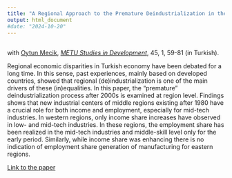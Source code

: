```yaml
---
title: "A Regional Approach to the Premature Deindustrialization in the Turkish Economy"
output: html_document
#date: "2024-10-20"
---
```



## 
with [Oytun Mecik](https://iibf.ogu.edu.tr/Personel/Detay/14/doc-dr-oytun-mecik), [*METU Studies in Development*](http://www2.feas.metu.edu.tr/metusd/ojs/index.php/metusd/index), 45, 1, 59-81 (in Turkish).

Regional economic disparities in Turkish economy have been debated for a long time. In this sense, past experiences, mainly based on developed countries, showed that regional (de)industrialization is one of the main drivers of these (in)equalities. In this paper, the “premature” deindustrialization process after 2000s is examined at region level. Findings shows that new industrial centers of middle regions existing after 1980 have a crucial
role for both income and employment, especially for mid-tech industries. In western regions, only income share increases have observed in low- and mid-tech industries. In these regions, the employment share has been realized in the mid-tech industries and middle-skill level only for the early period. Similarly, while income share was enhancing there is no indication of employment share generation of manufacturing for eastern regions.

[Link to the paper](http://www2.feas.metu.edu.tr/metusd/ojs/index.php/metusd/article/view/980)
